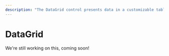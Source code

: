 ---
description: "The DataGrid control presents data in a customizable table of rows and columns."
---

# DataGrid

We're still working on this, coming soon!